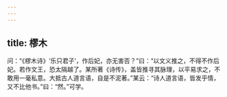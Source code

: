 ```yaml
---
---
---
```

title: 樛木
---







问：“《樛木诗》‘乐只君子’，作后妃，亦无害否？”曰：“以文义推之，不得不作后妃。若作文王，恐太隔越了。某所著《诗传》，盖皆推寻其脉理，以平易求之，不敢用一毫私意。大抵古人道言语，自是不泥著。”某云：“诗人道言语，皆发乎情，又不比他书。”曰：“然。”可学。